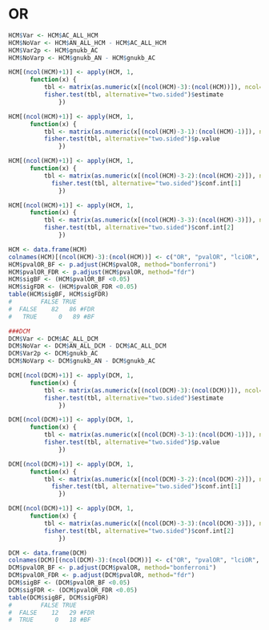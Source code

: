 # OR

```r
HCM$Var <- HCM$AC_ALL_HCM
HCM$NoVar <- HCM$AN_ALL_HCM - HCM$AC_ALL_HCM
HCM$Var2p <- HCM$gnukb_AC
HCM$NoVarp <- HCM$gnukb_AN - HCM$gnukb_AC

HCM[(ncol(HCM)+1)] <- apply(HCM, 1, 
      function(x) {
          tbl <- matrix(as.numeric(x[(ncol(HCM)-3):(ncol(HCM))]), ncol=2, byrow=T)
          fisher.test(tbl, alternative="two.sided")$estimate
              })

HCM[(ncol(HCM)+1)] <- apply(HCM, 1, 
      function(x) {
          tbl <- matrix(as.numeric(x[(ncol(HCM)-3-1):(ncol(HCM)-1)]), ncol=2, byrow=T)
          fisher.test(tbl, alternative="two.sided")$p.value
              })

HCM[(ncol(HCM)+1)] <- apply(HCM, 1, 
      function(x) {
          tbl <- matrix(as.numeric(x[(ncol(HCM)-3-2):(ncol(HCM)-2)]), ncol=2, byrow=T)
            fisher.test(tbl, alternative="two.sided")$conf.int[1]
              })

HCM[(ncol(HCM)+1)] <- apply(HCM, 1, 
      function(x) {
          tbl <- matrix(as.numeric(x[(ncol(HCM)-3-3):(ncol(HCM)-3)]), ncol=2, byrow=T)
          fisher.test(tbl, alternative="two.sided")$conf.int[2]
              })

HCM <- data.frame(HCM)
colnames(HCM)[(ncol(HCM)-3):(ncol(HCM))] <- c("OR", "pvalOR", "lciOR", "uciOR")
HCM$pvalOR_BF <- p.adjust(HCM$pvalOR, method="bonferroni")
HCM$pvalOR_FDR <- p.adjust(HCM$pvalOR, method="fdr")
HCM$sigBF <- (HCM$pvalOR_BF <0.05)
HCM$sigFDR <- (HCM$pvalOR_FDR <0.05)
table(HCM$sigBF, HCM$sigFDR)
#        FALSE TRUE
#  FALSE    82   86 #FDR
#   TRUE      0   89 #BF

###DCM
DCM$Var <- DCM$AC_ALL_DCM
DCM$NoVar <- DCM$AN_ALL_DCM - DCM$AC_ALL_DCM
DCM$Var2p <- DCM$gnukb_AC
DCM$NoVarp <- DCM$gnukb_AN - DCM$gnukb_AC

DCM[(ncol(DCM)+1)] <- apply(DCM, 1, 
      function(x) {
          tbl <- matrix(as.numeric(x[(ncol(DCM)-3):(ncol(DCM))]), ncol=2, byrow=T)
          fisher.test(tbl, alternative="two.sided")$estimate
              })

DCM[(ncol(DCM)+1)] <- apply(DCM, 1, 
      function(x) {
          tbl <- matrix(as.numeric(x[(ncol(DCM)-3-1):(ncol(DCM)-1)]), ncol=2, byrow=T)
          fisher.test(tbl, alternative="two.sided")$p.value
              })

DCM[(ncol(DCM)+1)] <- apply(DCM, 1, 
      function(x) {
          tbl <- matrix(as.numeric(x[(ncol(DCM)-3-2):(ncol(DCM)-2)]), ncol=2, byrow=T)
            fisher.test(tbl, alternative="two.sided")$conf.int[1]
              })

DCM[(ncol(DCM)+1)] <- apply(DCM, 1, 
      function(x) {
          tbl <- matrix(as.numeric(x[(ncol(DCM)-3-3):(ncol(DCM)-3)]), ncol=2, byrow=T)
          fisher.test(tbl, alternative="two.sided")$conf.int[2]
              })

DCM <- data.frame(DCM)
colnames(DCM)[(ncol(DCM)-3):(ncol(DCM))] <- c("OR", "pvalOR", "lciOR", "uciOR")
DCM$pvalOR_BF <- p.adjust(DCM$pvalOR, method="bonferroni")
DCM$pvalOR_FDR <- p.adjust(DCM$pvalOR, method="fdr")
DCM$sigBF <- (DCM$pvalOR_BF <0.05)
DCM$sigFDR <- (DCM$pvalOR_FDR <0.05)
table(DCM$sigBF, DCM$sigFDR)
#        FALSE TRUE
#  FALSE    12   29 #FDR
#  TRUE      0   18 #BF
```
